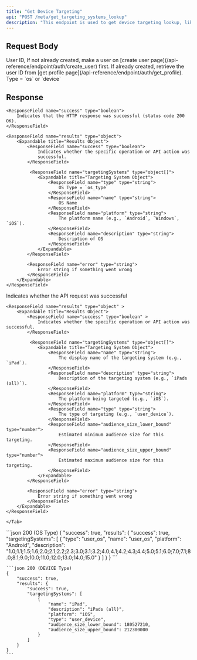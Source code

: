 ```yaml
---
title: "Get Device Targeting"
api: "POST /meta/get_targeting_systems_lookup"
description: "This endpoint is used to get device targeting lookup, like os and devices names."
---
```


## Request Body

<ParamField body="userId" type="string" required>
	User ID, If not already created, make a user on [create user
	page](/api-reference/endpoint/auth/create_user) first. If already created,
	retrieve the user ID from [get profile
	page](/api-reference/endpoint/auth/get_profile).
</ParamField>

<ParamField body="type" type="string" required>
	Type = `os` or `device`
</ParamField>

## Response

<Tabs>
  <Tab title="OS Type Response">
        
    <ResponseField name="success" type="boolean">
        Indicates that the HTTP response was successful (status code 200 OK).
    </ResponseField>

    <ResponseField name="results" type="object">
        <Expandable title="Results Object">
            <ResponseField name="success" type="boolean">
                Indicates whether the specific operation or API action was
                successful.
            </ResponseField>

             <ResponseField name="targetingSystems" type="object[]">
                <Expandable title="Targeting System Object">
                    <ResponseField name="type" type="string">
                        OS Type = `os_type`
                    </ResponseField>
                    <ResponseField name="name" type="string">
                        OS Name
                    </ResponseField>
                    <ResponseField name="platform" type="string">
                        The platform name (e.g., `Android`, `Windows`, `iOS`).
                    </ResponseField>
                    <ResponseField name="description" type="string">
                        Description of OS
                    </ResponseField>
                </Expandable>
            </ResponseField>

            <ResponseField name="error" type="string">
                Error string if something went wrong
            </ResponseField>
        </Expandable>
    </ResponseField>

  </Tab>

  <Tab title="Device Type Response">
    <ResponseField name="success" type="boolean" >
    Indicates whether the API request was successful
    </ResponseField>

    <ResponseField name="results" type="object" >
        <Expandable title="Results Object">
            <ResponseField name="success" type="boolean" >
    		    Indicates whether the specific operation or API action was successful.
            </ResponseField>

             <ResponseField name="targetingSystems" type="object[]">
                <Expandable title="Targeting System Object">
                    <ResponseField name="name" type="string">
                        The display name of the targeting system (e.g., `iPad`).
                    </ResponseField>
                    <ResponseField name="description" type="string">
                        Description of the targeting system (e.g., `iPads (all)`).
                    </ResponseField>
                    <ResponseField name="platform" type="string">
                        The platform being targeted (e.g., `iOS`).
                    </ResponseField>
                    <ResponseField name="type" type="string">
                        The type of targeting (e.g., `user_device`).
                    </ResponseField>
                    <ResponseField name="audience_size_lower_bound" type="number">
                        Estimated minimum audience size for this targeting.
                    </ResponseField>
                    <ResponseField name="audience_size_upper_bound" type="number">
                        Estimated maximum audience size for this targeting.
                    </ResponseField>
                </Expandable>
            </ResponseField>

            <ResponseField name="error" type="string">
                Error string if something went wrong
            </ResponseField>
        </Expandable>
    </ResponseField>

    </Tab>

</Tabs>

<ResponseExample>
    ```json 200 (OS Type)
    {
        "success": true,
        "results": {
            "success": true,
            "targetingSystems": [
                {
                    "type": "user_os",
                    "name": "user_os",
                    "platform": "Android",
                    "description": "1.0;1.1;1.5;1.6;2.0;2.1;2.2;2.3;3.0;3.1;3.2;4.0;4.1;4.2;4.3;4.4;5.0;5.1;6.0;7.0;7.1;8.0;8.1;9.0;10.0;11.0;12.0;13.0;14.0;15.0"
                }
            ]
        }
    }
    ```

    ```json 200 (DEVICE Type)
    {
        "success": true,
        "results": {
            "success": true,
            "targetingSystems": [
                {
                    "name": "iPad",
                    "description": "iPads (all)",
                    "platform": "iOS",
                    "type": "user_device",
                    "audience_size_lower_bound": 180527210,
                    "audience_size_upper_bound": 212300000
                }
            ]
        }
    }
    ```

</ResponseExample>
